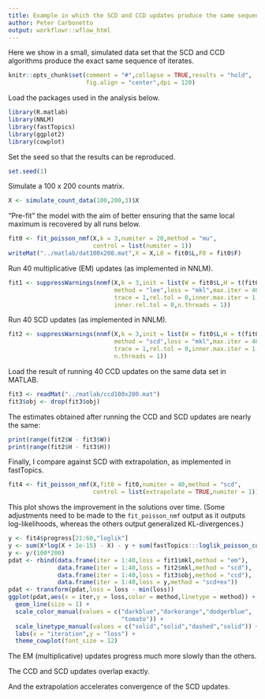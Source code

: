 ```yaml
---
title: Example in which the SCD and CCD updates produce the same sequence of iterates
author: Peter Carbonetto
output: workflowr::wflow_html
---
```


Here we show in a small, simulated data set that the SCD and CCD
algorithms produce the exact same sequence of iterates.

```r
knitr::opts_chunk$set(comment = "#",collapse = TRUE,results = "hold",
                      fig.align = "center",dpi = 120)
```

Load the packages used in the analysis below.

```r
library(R.matlab)
library(NNLM)
library(fastTopics)
library(ggplot2)
library(cowplot)
```

Set the seed so that the results can be reproduced.

```r
set.seed(1)
```

Simulate a 100 x 200 counts matrix.

```r
X <- simulate_count_data(100,200,3)$X
```

"Pre-fit" the model with the aim of better ensuring that the same
local maximum is recovered by all runs below.

```r
fit0 <- fit_poisson_nmf(X,k = 3,numiter = 20,method = "mu",
                        control = list(numiter = 1))
writeMat("../matlab/dat100x200.mat",X = X,L0 = fit0$L,F0 = fit0$F)
```

Run 40 multiplicative (EM) updates (as implemented in NNLM).

```r
fit1 <- suppressWarnings(nnmf(X,k = 3,init = list(W = fit0$L,H = t(fit0$F)),
                              method = "lee",loss = "mkl",max.iter = 40,
                              trace = 1,rel.tol = 0,inner.max.iter = 1,
                              inner.rel.tol = 0,n.threads = 1))
```

Run 40 SCD updates (as implemented in NNLM).

```r
fit2 <- suppressWarnings(nnmf(X,k = 3,init = list(W = fit0$L,H = t(fit0$F)),
                              method = "scd",loss = "mkl",max.iter = 40,
                              trace = 1,rel.tol = 0,inner.max.iter = 1,
                              n.threads = 1))
```

Load the result of running 40 CCD updates on the same data set in MATLAB.

```r
fit3 <- readMat("../matlab/ccd100x200.mat")
fit3$obj <- drop(fit3$obj)
```

The estimates obtained after running the CCD and SCD updates are
nearly the same:

```r
print(range(fit2$W - fit3$W))
print(range(fit2$H - fit3$H))
```

Finally, I compare against SCD with extrapolation, as implemented in
fastTopics.

```r
fit4 <- fit_poisson_nmf(X,fit0 = fit0,numiter = 40,method = "scd",
                        control = list(extrapolate = TRUE,numiter = 1))
```

This plot shows the improvement in the solutions over time. (Some
adjustments need to be made to the `fit_poisson_nmf` output as it
outputs log-likelihoods, whereas the others output generalized
KL-divergences.)

```r
y <- fit4$progress[21:60,"loglik"]
y <- sum(X*log(X + 1e-15) - X) - y + sum(fastTopics:::loglik_poisson_const(X))
y <- y/(100*200)
pdat <- rbind(data.frame(iter = 1:40,loss = fit1$mkl,method = "em"),
              data.frame(iter = 1:40,loss = fit2$mkl,method = "scd"),
              data.frame(iter = 1:40,loss = fit3$obj,method = "ccd"),
              data.frame(iter = 1:40,loss = y,method = "scd+ex"))
pdat <- transform(pdat,loss = loss - min(loss))
ggplot(pdat,aes(x = iter,y = loss,color = method,linetype = method)) +
  geom_line(size = 1) +
  scale_color_manual(values = c("darkblue","darkorange","dodgerblue",
                                "tomato")) +
  scale_linetype_manual(values = c("solid","solid","dashed","solid")) +
  labs(x = "iteration",y = "loss") +
  theme_cowplot(font_size = 12)
```

The EM (multiplicative) updates progress much more slowly than the
others.

The CCD and SCD updates overlap exactly.

And the extrapolation accelerates convergence of the SCD updates.
